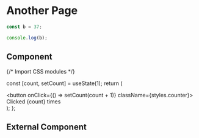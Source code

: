 # Another Page

```js filename="demo.js" {3} copy
const b = 37;

console.log(b);
```

## Component


{/* Import CSS modules */}

  const [count, setCount] = useState(1);
  return (
    <div>
      <button onClick={() => setCount(count + 1)} className={styles.counter}>
        Clicked {count} times
      </button>
    </div>
  );
};

<Counter />

## External Component


<Counters />
